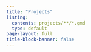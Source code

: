 ```yaml
---
title: "Projects"
listing:
  contents: projects/**/*.qmd
  type: default
page-layout: full
title-block-banner: false
---
```


